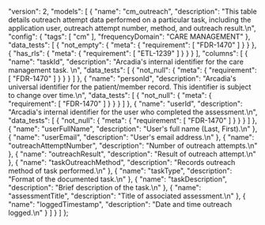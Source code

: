   "version": 2,
  "models": [
    {
      "name": "cm_outreach",
      "description": "This table details outreach attempt data performed on a particular task,  including the application user, outreach attempt number, method, and outreach result.\n",
      "config": {
        "tags": [
          "cm"
        ],
        "frequencyDomain": "CARE MANAGEMENT"
      },
      "data_tests": [
        {
          "not_empty": {
            "meta": {
              "requirement": [
                "FDR-1470"
              ]
            }
          }
        },
        {
          "has_rls": {
            "meta": {
              "requirement": [
                "ETL-1239"
              ]
            }
          }
        }
      ],
      "columns": [
        {
          "name": "taskId",
          "description": "Arcadia's internal identifier for the care management task. \n",
          "data_tests": [
            {
              "not_null": {
                "meta": {
                  "requirement": [
                    "FDR-1470"
                  ]
                }
              }
            }
          ]
        },
        {
          "name": "personId",
          "description": "Arcadia's universal identifier for the patient/member record. This identifier is subject to change over time.\n",
          "data_tests": [
            {
              "not_null": {
                "meta": {
                  "requirement": [
                    "FDR-1470"
                  ]
                }
              }
            }
          ]
        },
        {
          "name": "userId",
          "description": "Arcadia's internal identifier for the user who completed the assessment.\n",
          "data_tests": [
            {
              "not_null": {
                "meta": {
                  "requirement": [
                    "FDR-1470"
                  ]
                }
              }
            }
          ]
        },
        {
          "name": "userFullName",
          "description": "User's full name (Last, First).\n"
        },
        {
          "name": "userEmail",
          "description": "User's email address.\n"
        },
        {
          "name": "outreachAttemptNumber",
          "description": "Number of outreach attempts.\n"
        },
        {
          "name": "outreachResult",
          "description": "Result of outreach attempt.\n"
        },
        {
          "name": "taskOutreachMethod",
          "description": "Records outreach method of task performed.\n"
        },
        {
          "name": "taskType",
          "description": "Format of the documented task.\n"
        },
        {
          "name": "taskDescription",
          "description": "Brief description of the task.\n"
        },
        {
          "name": "assessmentTitle",
          "description": "Title of associated assessment.\n"
        },
        {
          "name": "loggedTimestamp",
          "description": "Date and time outreach logged.\n"
        }
      ]
    }
  ]
};
